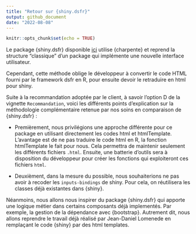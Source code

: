 ```yaml
---
title: "Retour sur {shiny.dsfr}"
output: github_document
date: "2022-08-08"
---
```


```r
knitr::opts_chunk$set(echo = TRUE)
```

Le package {shiny.dsfr} disponible [ici](https://gitlab-forge.din.developpement-durable.gouv.fr/dreal-pdl/csd/shiny.dsfr/-/tree/main/) utilise {charpente} et reprend la structure "classique" d'un package qui implémente une nouvelle interface utilisateur.

Cependant, cette méthode oblige le développeur à convertir le code HTML fourni par le framework dsfr en R, pour ensuite devoir le retraduire en html pour shiny. 

Suite à la recommandation adoptée par le client, à savoir l'option D de la vignette `Recommandation`, voici les différents points d'explication sur la méthodologie complémentaire retenue par nos soins en comparaison de {shiny.dsfr} :

- Premièrement, nous privilégions une approche différente pour ce package en utilisant directement les codes html et htmlTemplate. L'avantage est de ne pas traduire le code html en R, la fonction htmlTemplate le fait pour nous. Cela permettra de maintenir seulement les différents fichiers `.html`. Ensuite, une batterie d'outils sera à disposition du développeur pour créer les fonctions qui exploiteront ces fichiers `html`.

- Deuxièment, dans la mesure du possible, nous souhaiterions ne pas avoir à recoder les `inputs-bindings` de shiny. Pour cela, on réutilisera les classes déjà existantes dans {shiny}.

Néanmoins, nous allons nous inspirer du package {shiny.dsfr} qui apporte une logique métier dans certains composants déjà implementés. Par exemple, la gestion de la dépendance avec {bootstrap}. Autrement dit, nous allons reprendre le travail déjà réalisé par Jean-Daniel Lomenede en remplaçant le code {shiny} par des html templates.
